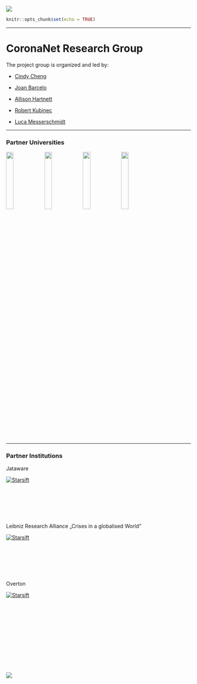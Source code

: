 ![](img/header.png)

```r
knitr::opts_chunk$set(echo = TRUE)
```
<style>
body {
text-align: justify}
</style>

***
# CoronaNet Research Group {-}


The project group is organized and led by:


+ [Cindy Cheng](http://cindyyawencheng.com/)

+ [Joan Barcelo](https://sites.google.com/view/joanbarcelo/home?authuser=1)

+ [Allison Hartnett](http://www.allisonhartnett.io/)

+ [Robert Kubinec](http://www.robertkubinec.com/#about)

+ [Luca Messerschmidt ](https://lumesserschmidt.github.io/aboutme/)


***
### Partner Universities {-}

<img width="20%" src="img/TUM.jpg"/>
<img width="20%" src="img/SOM.png"/>
<img width="20%" src="img/TUM.png"/>
<img width="20%" src="img/NYU.png"/>



***
### Partner Institutions {-}

Jataware

<div style="width:150px; height:112px">
[![Starsift](img/jataware.png)](https://www.jataware.com/)
</div>

Leibniz Research Alliance „Crises in a globalised World”

<div style="width:150px; height:112px">
[![Starsift](img/LFV.png)](https://www.leibniz-krisen.de/en.html)
</div>

Overton

<div style="width:150px; height:112px">
[![Starsift](img/Overton_logo.png)](https://www.overton.io)
</div>

<br>

<br>

<br>

![](img/header_wide.png)
